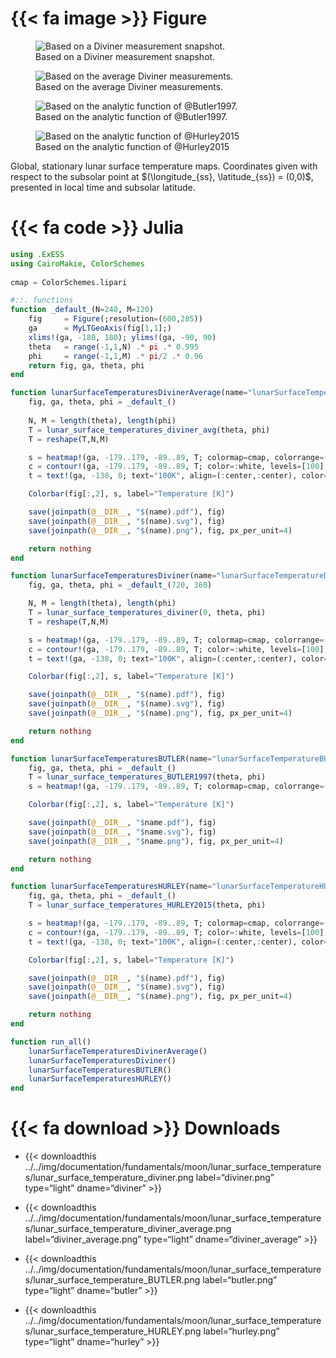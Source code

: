 ::: {.panel-tabset}

# {{< fa image >}} Figure

::: {#fig-lunar_surface_temperatures layout-nrow=2}
![Based on a Diviner measurement snapshot.](/img/documentation/fundamentals/moon/lunar_surface_temperatures/lunar_surface_temperature_diviner.png){#fig-lunar-surface-temperatures-diviner}

![Based on the average Diviner measurements.](/img/documentation/fundamentals/moon/lunar_surface_temperatures/lunar_surface_temperature_diviner_average.png){#fig-lunar-surface-temperatures-diviner-average}

![Based on the analytic function of @Butler1997.](/img/documentation/fundamentals/moon/lunar_surface_temperatures/lunar_surface_temperature_BUTLER.png){#fig-lunar-surface-temperatures-BUTLER}

![Based on the analytic function of @Hurley2015](/img/documentation/fundamentals/moon/lunar_surface_temperatures/lunar_surface_temperature_HURLEY.png){#fig-lunar-surface-temperatures-HURLEY}

Global, stationary lunar surface temperature maps. Coordinates given with respect to the subsolar point at $(\longitude_{ss}, \latitude_{ss}) = (0,0)$, presented in local time and subsolar latitude.
:::

# {{< fa code >}} Julia
```julia
using .ExESS
using CairoMakie, ColorSchemes
    
cmap = ColorSchemes.lipari

#::. functions
function _default_(N=240, M=120)
    fig     = Figure(;resolution=(600,285))
    ga      = MyLTGeoAxis(fig[1,1];)
    xlims!(ga, -180, 180); ylims!(ga, -90, 90)
    theta   = range(-1,1,N) .* pi .* 0.995
    phi     = range(-1,1,M) .* pi/2 .* 0.96
    return fig, ga, theta, phi
end

function lunarSurfaceTemperaturesDivinerAverage(name="lunarSurfaceTemperatureDivinerAverage")
    fig, ga, theta, phi = _default_()
    
    N, M = length(theta), length(phi)
    T = lunar_surface_temperatures_diviner_avg(theta, phi)
    T = reshape(T,N,M)

    s = heatmap!(ga, -179..179, -89..89, T; colormap=cmap, colorrange=(50,400))
    c = contour!(ga, -179..179, -89..89, T; color=:white, levels=[100], linewidth=0.7)
    t = text!(ga, -138, 0; text="100K", align=(:center,:center), color=:white)

    Colorbar(fig[:,2], s, label="Temperature [K]")

    save(joinpath(@__DIR__, "$(name).pdf"), fig)
    save(joinpath(@__DIR__, "$(name).svg"), fig)
    save(joinpath(@__DIR__, "$(name).png"), fig, px_per_unit=4)

    return nothing
end

function lunarSurfaceTemperaturesDiviner(name="lunarSurfaceTemperatureDiviner")
    fig, ga, theta, phi = _default_(720, 360)

    N, M = length(theta), length(phi)
    T = lunar_surface_temperatures_diviner(0, theta, phi)
    T = reshape(T,N,M)

    s = heatmap!(ga, -179..179, -89..89, T; colormap=cmap, colorrange=(50,400))
    c = contour!(ga, -179..179, -89..89, T; color=:white, levels=[100], linewidth=0.7)
    t = text!(ga, -138, 0; text="100K", align=(:center,:center), color=:white)

    Colorbar(fig[:,2], s, label="Temperature [K]") 

    save(joinpath(@__DIR__, "$(name).pdf"), fig)
    save(joinpath(@__DIR__, "$(name).svg"), fig)
    save(joinpath(@__DIR__, "$(name).png"), fig, px_per_unit=4)

    return nothing
end

function lunarSurfaceTemperaturesBUTLER(name="lunarSurfaceTemperatureBUTLER")
    fig, ga, theta, phi = _default_()
    T = lunar_surface_temperatures_BUTLER1997(theta, phi)
    s = heatmap!(ga, -179..179, -89..89, T; colormap=cmap, colorrange=(50,400))

    Colorbar(fig[:,2], s, label="Temperature [K]") 

    save(joinpath(@__DIR__, "$name.pdf"), fig)
    save(joinpath(@__DIR__, "$name.svg"), fig)
    save(joinpath(@__DIR__, "$name.png"), fig, px_per_unit=4)

    return nothing
end

function lunarSurfaceTemperaturesHURLEY(name="lunarSurfaceTemperatureHURLEY")
    fig, ga, theta, phi = _default_()
    T = lunar_surface_temperatures_HURLEY2015(theta, phi)

    s = heatmap!(ga, -179..179, -89..89, T; colormap=cmap, colorrange=(50,400))
    c = contour!(ga, -179..179, -89..89, T; color=:white, levels=[100], linewidth=0.7)
    t = text!(ga, -138, 0; text="100K", align=(:center,:center), color=:white)

    Colorbar(fig[:,2], s, label="Temperature [K]") 

    save(joinpath(@__DIR__, "$(name).pdf"), fig)
    save(joinpath(@__DIR__, "$(name).svg"), fig)
    save(joinpath(@__DIR__, "$(name).png"), fig, px_per_unit=4)

    return nothing
end

function run_all()
    lunarSurfaceTemperaturesDivinerAverage()
    lunarSurfaceTemperaturesDiviner()
    lunarSurfaceTemperaturesBUTLER()
    lunarSurfaceTemperaturesHURLEY()
end
```

# {{< fa download >}}  Downloads

* {{< downloadthis ../../img/documentation/fundamentals/moon/lunar_surface_temperatures/lunar_surface_temperature_diviner.png label="diviner.png" type="light" dname="diviner" >}}

* {{< downloadthis ../../img/documentation/fundamentals/moon/lunar_surface_temperatures/lunar_surface_temperature_diviner_average.png label="diviner_average.png" type="light" dname="diviner_average" >}}

* {{< downloadthis ../../img/documentation/fundamentals/moon/lunar_surface_temperatures/lunar_surface_temperature_BUTLER.png label="butler.png" type="light" dname="butler" >}}

* {{< downloadthis ../../img/documentation/fundamentals/moon/lunar_surface_temperatures/lunar_surface_temperature_HURLEY.png label="hurley.png" type="light" dname="hurley" >}}

:::
